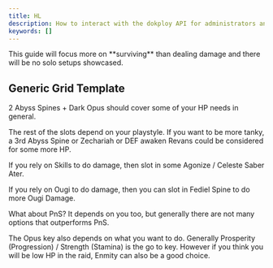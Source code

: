 ```yaml
---
title: HL
description: How to interact with the dokploy API for administrators and users
keywords: []
---
```


<MDXCallout title="Content Precaution" type="warning">
	This guide will focus more on **surviving** than dealing damage and there will
	be no solo setups showcased.
</MDXCallout>

## Generic Grid Template

<MDXWeaponGrid />

2 Abyss Spines + Dark Opus should cover some of your HP needs in general.

The rest of the slots depend on your playstyle.
If you want to be more tanky, a 3rd Abyss Spine or Zechariah or DEF awaken Revans could be considered for some more HP.

If you rely on Skills to do damage, then slot in some Agonize / Celeste Saber Ater.

If you rely on Ougi to do damage, then you can slot in Fediel Spine to do more Ougi Damage.

What about PnS? It depends on you too, but generally there are not many options that outperforms PnS.

The Opus key also depends on what you want to do.
Generally Prosperity (Progression) / Strength (Stamina) is the go to key.
However if you think you will be low HP in the raid, Enmity can also be a good choice.
